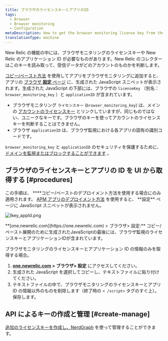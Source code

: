 ```yaml
---
title: ブラウザのライセンスキーとアプリのID
tags:
  - Browser
  - Browser monitoring
  - Configuration
metaDescription: How to get the browser monitoring license key from the UI.
translationType: machine
---
```


New Relic の機能の中には、ブラウザモニタリングのライセンスキーや New Relic のアプリケーション ID が必要なものがあります。New Relic のコレクターはこのキーを読み取って、受信データがどのアカウントのものかを判断します。

[コピー/ペースト方法](/docs/browser/new-relic-browser/installation-configuration/adding-apps-new-relic-browser#copy-paste-app) を使用してアプリをブラウザモニタリングに追加すると、アプリの [ブラウザ **設定** ページ](/docs/browser/new-relic-browser/installation-configuration/browser-settings-ui-options-browser-monitoring) に、生成された JavaScript スニペットが表示されます。生成された JavaScript の下部には、ブラウザの `licenseKey` （別名： `browser_monitoring_key` ）と `applicationID` が含まれています。

- ブラウザモニタリング `ライセンスキー` (`browser_monitoring_key`) は、メインの [アカウントのライセンスキー](/docs/accounts/accounts-billing/account-setup/new-relic-license-key/) とリンクしていますが、同じものではない、ユニークなキーです。ブラウザのキーを使ってアカウントのライセンスキーを判断することはできません。
- ブラウザ `applicationID` は、ブラウザ監視における各アプリの固有の識別コードです。

`browser_monitoring_key` と `applicationID` のセキュリティを保護するために、 [ドメインを監視またはブロックすることができます](/docs/browser/new-relic-browser/installation-configuration/monitor-or-block-specific-domains) 。

## ブラウザのライセンスキーとアプリの ID を UI から取得する [#procedures]

この手順は、 \***\*コピー/ペーストのデプロイメント方法を使用する場合にのみ適用されます。 [APM アプリのデプロイメント方法](/docs/browser/new-relic-browser/installation-configuration/adding-apps-new-relic-browser) を使用すると、 **設定\*\* ページに JavaScript スニペットが表示されません。

![lkey_appId.png](src/images/lkey_appId.png 'lkey_appId.png')

<figcaption>
  **[one.newrelic.com](https://one.newrelic.com) > ブラウザ> 設定:**
  コピー/ペースト展開のために生成されたJavaScriptの最後には、ブラウザ監視のライセンスキーとアプリケーションIDが含まれています。
</figcaption>

ブラウザモニタリングのライセンスキーとアプリケーション ID の情報のみを取得する場合。

1. **[one.newrelic.com](https://one.newrelic.com) > ブラウザ> 設定** にアクセスしてください。
2. 生成された JavaScript を選択してコピーし、テキストファイルに貼り付けてください。
3. テキストファイルの中で、ブラウザモニタリングのライセンスキーとアプリ ID の情報以外のものを削除します（終了時の `< /script>` タグのすぐ上）。保存します。

## API によるキーの作成と管理 [#create-manage]

[追加のライセンスキーを作成し、NerdGraph](/docs/apis/nerdgraph/examples/use-nerdgraph-manage-license-keys-personal-api-keys) を使って管理することができます。

